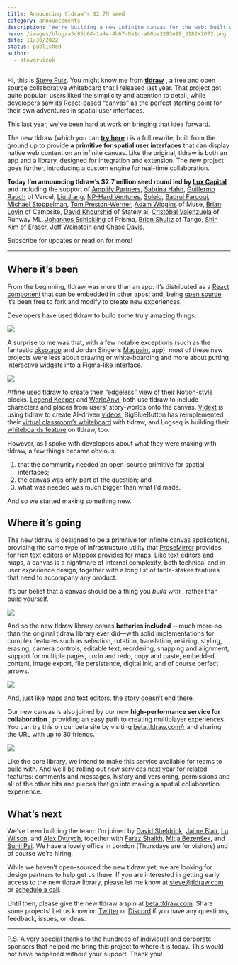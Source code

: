 ```yaml
---
title: Announcing tldraw's $2.7M seed
category: announcements
description: "We're building a new infinite canvas for the web: built with React, made for developers, and with a super-fast engine for collaboration. Try it today."
hero: /images/blog/a3c85b04-1a4e-4b67-9a1d-a60ba3293e99_3182x2072.png
date: 11/30/2022
status: published
author:
  - steveruizok
---
```


Hi, this is [Steve Ruiz](https://twitter.com/steveruizok). You might know me from **[tldraw](https://tldraw.com/)** , a free and open source collaborative whiteboard that I released last year. That project got quite popular: users liked the simplicity and attention to detail, while developers saw its React-based “canvas” as the perfect starting point for their own adventures in spatial user interfaces.

This last year, we’ve been hard at work on bringing that idea forward.

The new tldraw (which you can **[try here](http://beta.tldraw.com)** ) is a full rewrite, built from the ground up to provide **a primitive for spatial user interfaces** that can display native web content on an infinite canvas. Like the original, tldraw is both an app and a library, designed for integration and extension. The new project goes further, introducing a custom engine for real-time collaboration.

**Today I’m announcing tldraw’s $2.7 million seed round led by [Lux Capital](https://luxcapital.com/)** and including the support of [Amplify Partners](https://www.amplifypartners.com/), [Sabrina Hahn](https://www.sabrinahahn.com/), [Guillermo Rauch](https://twitter.com/rauchg) of Vercel, [Liu Jiang](https://www.linkedin.com/in/liujiang1), [NP-Hard Ventures](https://nphard.vc/), [Soleio](https://twitter.com/soleio), [Badrul Farooqi](https://twitter.com/farooqib), [Michael Stoppelman](https://www.linkedin.com/in/michaelstoppelman), [Tom Preston-Werner](https://twitter.com/mojombo), [Adam Wiggins](https://twitter.com/_adamwiggins_) of Muse, [Brian Lovin](https://twitter.com/brian_lovin) of Campsite, [David Khourshid](https://twitter.com/DavidKPiano) of Stately.ai, [Cristóbal Valenzuela](https://twitter.com/c_valenzuelab) of Runway ML, [Johannes Schickling](https://twitter.com/schickling) of Prisma, [Brian Shultz](https://twitter.com/brianlshultz) of Tango, [Shin Kim](https://twitter.com/_shinkim) of Eraser, [Jeff Weinstein](https://twitter.com/jeff_weinstein) and [Chase Davis](https://twitter.com/Chase_Davis_).

Subscribe for updates or read on for more!

---

## Where it’s been

From the beginning, tldraw was more than an app: it’s distributed as a [React component](https://www.npmjs.com/package/@tldraw/tldraw) that can be embedded in other apps; and, being [open source](https://github.com/tldraw/tldraw), it’s been free to fork and modify to create new experiences.

Developers have used tldraw to build some truly amazing things.

![](/images/blog/993840f2-48e3-4ff0-aa8b-817aac4ce170_2458x1692.png)

A surprise to me was that, with a few notable exceptions (such as the fantastic [okso.app](https://okso.app) and Jordan Singer’s [Macpaint](https://paint.diagram.com/) app), most of these new projects were less about drawing or white-boarding and more about putting interactive widgets into a Figma-like interface.

![](/images/blog/9df12c13-3435-4853-93f6-0abe3701f340_2312x1596.png)

[Affine](https://pathfinder.affine.pro/) used tldraw to create their “edgeless” view of their Notion-style blocks. [Legend Keeper](https://www.legendkeeper.com/boards-announcement/) and [WorldAnvil](https://www.worldanvil.com/features/whiteboard) both use tldraw to include characters and places from users’ story-worlds onto the canvas. [Vidext](https://www.vidext.io/) is using tldraw to create AI-driven [videos](https://www.vidext.io/), BigBlueButton has reimplemented their [virtual classroom’s whiteboard](https://docs.bigbluebutton.org/2.6/new.html#engagement) with tldraw, and Logseq is building their [whiteboards feature](https://twitter.com/logseq/status/1527487236916228096) on tldraw, too.

However, as I spoke with developers about what they were making with tldraw, a few things became obvious:

1. that the community needed an open-source primitive for spatial interfaces;
2. the canvas was only part of the question; and
3. what was needed was much bigger than what I’d made.

And so we started making something new.

## Where it’s going

The new tldraw is designed to be a primitive for infinite canvas applications, providing the same type of infrastructure utility that [ProseMirror](https://prosemirror.net/) provides for rich text editors or [Mapbox](https://www.mapbox.com/) provides for maps. Like text editors and maps, a canvas is a nightmare of internal complexity, both technical and in user experience design, together with a long list of table-stakes features that need to accompany any product.

It’s our belief that a canvas should be a thing you _build_ _with_ , rather than build yourself.

![](/images/blog/656017c1-0d25-4c13-bfca-72f8153be33e_720x406.gif)

And so the new tldraw library comes **batteries included** —much more-so than the original tldraw library ever did—with solid implementations for complex features such as selection, rotation, translation, resizing, styling, erasing, camera controls, editable text, reordering, snapping and alignment, support for multiple pages, undo and redo, copy and paste, embedded content, image export, file persistence, digital ink, and of course perfect arrows.

![](/images/blog/e7e74c7c-9f4b-4cf0-b9f2-5fed540c18af_720x406.gif)

And, just like maps and text editors, the story doesn’t end there.

Our new canvas is also joined by our new **high-performance service for collaboration** , providing an easy path to creating multiplayer experiences. You can try this on our beta site by visiting [beta.tldraw.com/r](https://beta.tldraw.com/r) and sharing the URL with up to 30 friends.

![](/images/blog/03445090-ba4a-421e-a8b7-dbbf868bb81a_722x406.gif)

Like the core library, we intend to make this service available for teams to build with. And we’ll be rolling out new services next year for related features: comments and messages, history and versioning, permissions and all of the other bits and pieces that go into making a spatial collaboration experience.

## What’s next

We’ve been building the team: I’m joined by [David Sheldrick](https://twitter.com/djsheldrick), [Jaime Blair](https://twitter.com/orangemugdev), [Lu Wilson](https://twitter.com/TodePond), and [Alex Dytrych](https://twitter.com/somehats), together with [Faraz Shaikh](https://twitter.com/CantBeFaraz), [Mitja Bezenšek](https://twitter.com/MitjaBezensek), and [Sunil Pai](https://twitter.com/threepointone). We have a lovely office in London (Thursdays are for visitors) and of course we’re hiring.

While we haven’t open-sourced the new tldraw yet, we are looking for design partners to help get us there. If you are interested in getting early access to the new tldraw library, please let me know at steve@tldraw.com or [schedule a call](https://calendly.com/steveruizok-meet/tldraw-chat).

Until then, please give the new tldraw a spin at [beta.tldraw.com](https://beta.tldraw.com). Share some projects! Let us know on [Twitter](https://twitter.com/tldraw) or [Discord](https://discord.gg/s4FXZ6fppJ) if you have any questions, feedback, issues, or ideas.

---

P.S. A very special thanks to the hundreds of individual and corporate sponsors that helped me bring this project to where it is today. This would not have happened without your support. Thank you!
